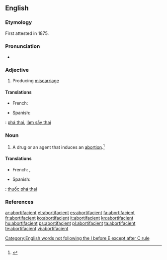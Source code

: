 ==English==

===Etymology===
First attested in 1875. {{suffix|abortion|facient|t2=causing an}}

===Pronunciation===
* {{a|US}} {{IPA|/ə.ˌbɔɹ.tə.ˈfeɪ.ʃənt/|/ə.ˌbɔɹ.də.ˈfeɪ.ʃənt/}}

===Adjective===
{{en-adj}}

# Producing [[miscarriage]]

====Translations====
{{trans-top|producing miscarriage}}
* French: {{t+|fr|abortif}}
{{trans-mid}}
* Spanish: {{t+|es|abortivo}}
{{trans-bottom}}

{{checktrans}}
{{ttbc|vi}}: [[phá thai]], [[làm sẩy thai]]

===Noun===
{{en-noun}}

# {{pharmacology}} A drug or an agent that induces an [[abortion]].<ref>{{reference-book | last =| first = | authorlink =  | coauthors =  | editor =Gove, Philip Babcock    | others =  | title = Webster's Third International Dictionary of the English Language Unabridged | origdate =  | origyear = 1909 | origmonth =  | url =  | format =  | accessdate =  | accessyear =  | accessmonth =  | edition =  | date =  | year =1976  | month =  | publisher =G. & C. Merriam Co.  | location = Springfield, MA | language =  | id =  | doi = | isbn =0-87779-101-5 | lccn = | ol = | pages =5| chapter =  | chapterurl =  | quote =}}</ref>

====Translations====
{{trans-top|agent that causes premature delivery}}
* French: {{t+|fr|abortif|m}}, {{t-|fr|remède abortif|m}}
{{trans-mid}}
* Spanish: {{t+|es|abortivo|m}}
{{trans-bottom}}

{{checktrans}}
{{ttbc|vi}}: [[thuốc phá thai]]

===References===
<references/>

[[Category:English words not following the I before E except after C rule]]

[[ar:abortifacient]]
[[et:abortifacient]]
[[es:abortifacient]]
[[fa:abortifacient]]
[[fr:abortifacient]]
[[ko:abortifacient]]
[[it:abortifacient]]
[[kn:abortifacient]]
[[hu:abortifacient]]
[[ps:abortifacient]]
[[pl:abortifacient]]
[[ta:abortifacient]]
[[te:abortifacient]]
[[vi:abortifacient]]